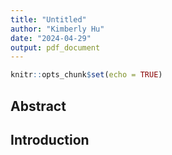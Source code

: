 ```yaml
---
title: "Untitled"
author: "Kimberly Hu"
date: "2024-04-29"
output: pdf_document
---
```


```r
knitr::opts_chunk$set(echo = TRUE)
```

## Abstract




## Introduction





